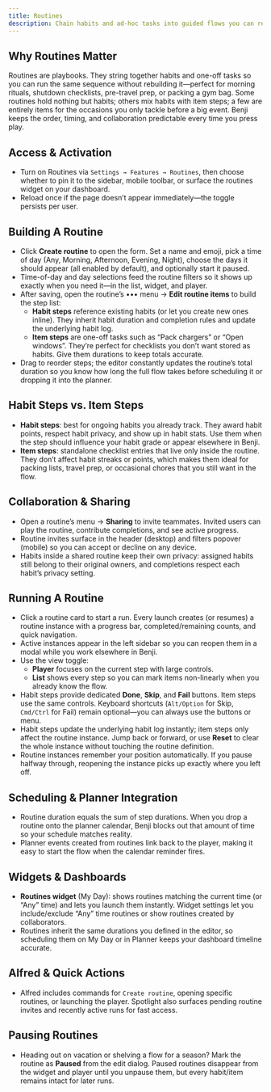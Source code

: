```yaml
---
title: Routines
description: Chain habits and ad-hoc tasks into guided flows you can replay, share, and schedule
---
```


## Why Routines Matter

Routines are playbooks. They string together habits and one-off tasks so you can run the same sequence without rebuilding it—perfect for morning rituals, shutdown checklists, pre-travel prep, or packing a gym bag. Some routines hold nothing but habits; others mix habits with item steps; a few are entirely items for the occasions you only tackle before a big event. Benji keeps the order, timing, and collaboration predictable every time you press play.

## Access & Activation

- Turn on Routines via `Settings → Features → Routines`, then choose whether to pin it to the sidebar, mobile toolbar, or surface the routines widget on your dashboard.
- Reload once if the page doesn’t appear immediately—the toggle persists per user.

## Building A Routine

- Click **Create routine** to open the form. Set a name and emoji, pick a time of day (Any, Morning, Afternoon, Evening, Night), choose the days it should appear (all enabled by default), and optionally start it paused.
- Time-of-day and day selections feed the routine filters so it shows up exactly when you need it—in the list, widget, and player.
- After saving, open the routine’s ••• menu → **Edit routine items** to build the step list:
  - **Habit steps** reference existing habits (or let you create new ones inline). They inherit habit duration and completion rules and update the underlying habit log.
  - **Item steps** are one-off tasks such as “Pack chargers” or “Open windows”. They’re perfect for checklists you don’t want stored as habits. Give them durations to keep totals accurate.
- Drag to reorder steps; the editor constantly updates the routine’s total duration so you know how long the full flow takes before scheduling it or dropping it into the planner.

## Habit Steps vs. Item Steps

- **Habit steps**: best for ongoing habits you already track. They award habit points, respect habit privacy, and show up in habit stats. Use them when the step should influence your habit grade or appear elsewhere in Benji.
- **Item steps**: standalone checklist entries that live only inside the routine. They don’t affect habit streaks or points, which makes them ideal for packing lists, travel prep, or occasional chores that you still want in the flow.

## Collaboration & Sharing

- Open a routine’s menu → **Sharing** to invite teammates. Invited users can play the routine, contribute completions, and see active progress.
- Routine invites surface in the header (desktop) and filters popover (mobile) so you can accept or decline on any device.
- Habits inside a shared routine keep their own privacy: assigned habits still belong to their original owners, and completions respect each habit’s privacy setting.

## Running A Routine

- Click a routine card to start a run. Every launch creates (or resumes) a routine instance with a progress bar, completed/remaining counts, and quick navigation.
- Active instances appear in the left sidebar so you can reopen them in a modal while you work elsewhere in Benji.
- Use the view toggle:
  - **Player** focuses on the current step with large controls.
  - **List** shows every step so you can mark items non-linearly when you already know the flow.
- Habit steps provide dedicated **Done**, **Skip**, and **Fail** buttons. Item steps use the same controls. Keyboard shortcuts (`Alt/Option` for Skip, `Cmd/Ctrl` for Fail) remain optional—you can always use the buttons or menu.
- Habit steps update the underlying habit log instantly; item steps only affect the routine instance. Jump back or forward, or use **Reset** to clear the whole instance without touching the routine definition.
- Routine instances remember your position automatically. If you pause halfway through, reopening the instance picks up exactly where you left off.

## Scheduling & Planner Integration

- Routine duration equals the sum of step durations. When you drop a routine onto the planner calendar, Benji blocks out that amount of time so your schedule matches reality.
- Planner events created from routines link back to the player, making it easy to start the flow when the calendar reminder fires.

## Widgets & Dashboards

- **Routines widget** (My Day): shows routines matching the current time (or “Any” time) and lets you launch them instantly. Widget settings let you include/exclude “Any” time routines or show routines created by collaborators.
- Routines inherit the same durations you defined in the editor, so scheduling them on My Day or in Planner keeps your dashboard timeline accurate.

## Alfred & Quick Actions

- Alfred includes commands for `Create routine`, opening specific routines, or launching the player. Spotlight also surfaces pending routine invites and recently active runs for fast access.

## Pausing Routines

- Heading out on vacation or shelving a flow for a season? Mark the routine as **Paused** from the edit dialog. Paused routines disappear from the widget and player until you unpause them, but every habit/item remains intact for later runs.

